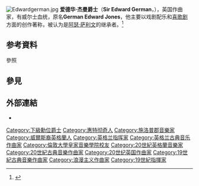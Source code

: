 {{Expand language|en|time=2021-02-22}}
[[File:Edwardgerman.jpg|thumb]]
'''爱德华·杰曼爵士'''（'''Sir Edward German'''，{{bd|1862年|2月17日|1936年|11月11日}}），英国作曲家，有威尔士血统，原名'''German Edward Jones'''，他主要以戏剧配乐和[[喜歌剧|喜歌剧]]方面的创作著称，被认为是[[阿瑟·萨利文|阿瑟·萨利文]]的继承者。<ref>{{Cite web |url=https://www.allmusic.com/artist/edward-german-mn0001212827 |title=存档副本 |access-date=2021-01-31 |archive-date=2021-02-08 |archive-url=https://web.archive.org/web/20210208222317/https://www.allmusic.com/artist/edward-german-mn0001212827 |dead-url=no }}</ref>

== 参考資料 ==
;參照
{{Reflist}}

== 參見 ==
{{portal|古典音樂}}

== 外部連結 ==
* {{IMSLP|id=German, Edward}}

{{Authority control}}

{{DEFAULTSORT:German, Edward}}
[[Category:下級勳位爵士|Category:下級勳位爵士]]
[[Category:惠特彻奇人|Category:惠特彻奇人]]
[[Category:施洛普郡音樂家|Category:施洛普郡音樂家]]
[[Category:威爾斯裔英格蘭人|Category:威爾斯裔英格蘭人]]
[[Category:英格兰指挥家|Category:英格兰指挥家]]
[[Category:英格兰古典音乐作曲家|Category:英格兰古典音乐作曲家]]
[[Category:倫敦大學皇家音樂學院校友|Category:倫敦大學皇家音樂學院校友]]
[[Category:20世紀英格蘭音樂家|Category:20世紀英格蘭音樂家]]
[[Category:20世紀古典音樂作曲家|Category:20世紀古典音樂作曲家]]
[[Category:20世纪英国作曲家|Category:20世纪英国作曲家]]
[[Category:19世紀古典音樂作曲家|Category:19世紀古典音樂作曲家]]
[[Category:浪漫主义作曲家|Category:浪漫主义作曲家]]
[[Category:19世紀指揮家|Category:19世紀指揮家]]